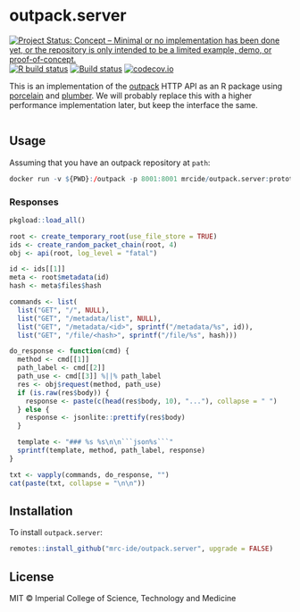 # outpack.server

<!-- badges: start -->
[![Project Status: Concept – Minimal or no implementation has been done yet, or the repository is only intended to be a limited example, demo, or proof-of-concept.](https://www.repostatus.org/badges/latest/concept.svg)](https://www.repostatus.org/#concept)
[![R build status](https://github.com/mrc-ide/outpack.server/workflows/R-CMD-check/badge.svg)](https://github.com/mrc-ide/outpack.server/actions)
[![Build status]()](https://buildkite.com/mrc-ide/outpack-dot-server?branch=main)
[![codecov.io](https://codecov.io/github/mrc-ide/outpack.server/coverage.svg?branch=main)](https://codecov.io/github/mrc-ide/outpack.server?branch=main)
<!-- badges: end -->

This is an implementation of the [outpack](https://mrc-ide.github.io/outpack) HTTP API as an R package using [porcelain](https://reside-ic.github.io/porcelain/) and [plumber](https://docs.rstudio.com/resources/plumber/). We will probably replace this with a higher performance implementation later, but keep the interface the same.


```r
```

## Usage

Assuming that you have an outpack repository at `path`:

```r
docker run -v ${PWD}:/outpack -p 8001:8001 mrcide/outpack.server:prototype /outpack
```

### Responses

```r
pkgload::load_all()

root <- create_temporary_root(use_file_store = TRUE)
ids <- create_random_packet_chain(root, 4)
obj <- api(root, log_level = "fatal")

id <- ids[[1]]
meta <- root$metadata(id)
hash <- meta$files$hash

commands <- list(
  list("GET", "/", NULL),
  list("GET", "/metadata/list", NULL),
  list("GET", "/metadata/<id>", sprintf("/metadata/%s", id)),
  list("GET", "/file/<hash>", sprintf("/file/%s", hash)))

do_response <- function(cmd) {
  method <- cmd[[1]]
  path_label <- cmd[[2]]
  path_use <- cmd[[3]] %||% path_label
  res <- obj$request(method, path_use)
  if (is.raw(res$body)) {
    response <- paste(c(head(res$body, 10), "..."), collapse = " ")
  } else {
    response <- jsonlite::prettify(res$body)
  }

  template <- "### %s %s\n\n```json%s```"
  sprintf(template, method, path_label, response)
}

txt <- vapply(commands, do_response, "")
cat(paste(txt, collapse = "\n\n"))
```

## Installation

To install `outpack.server`:

```r
remotes::install_github("mrc-ide/outpack.server", upgrade = FALSE)
```

## License

MIT © Imperial College of Science, Technology and Medicine
